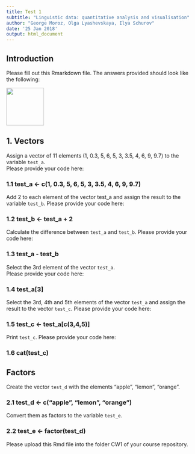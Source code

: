 ```yaml
---
title: Test 1
subtitle: "Linguistic data: quantitative analysis and visualisation"
author: "George Moroz, Olga Lyashevskaya, Ilya Schurov"
date: '25 Jan 2018'
output: html_document
---
```


## Introduction
Please fill out this Rmarkdown file. The answers provided should look like the following:  

<img src="https://agricolamz.github.io/2018-MAG_R_course/img/Test1_example.png" width=100>

## 1. Vectors
Assign a vector of 11 elements (1, 0.3, 5, 6, 5, 3, 3.5, 4, 6, 9, 9.7) to the variable `test_a`.  
Please provide your code here:  

### 1.1  test_a <- c(1, 0.3, 5, 6, 5, 3, 3.5, 4, 6, 9, 9.7)

Add 2 to each element of the vector test_a and assign the result to the variable `test_b`. Please provide your code here:  

### 1.2  test_b <- test_a + 2

Calculate the difference between `test_a` and `test_b`. Please provide your code here:  

### 1.3  test_a - test_b

Select the 3rd element of the vector `test_a`.  
Please provide your code here:  

### 1.4  test_a[3]

Select the 3rd, 4th and 5th elements of the vector `test_a` and assign the result to the vector `test_c`.
Please provide your code here:  

### 1.5  test_c <- test_a[c(3,4,5)]

Print `test_c`.
Please provide your code here:  

### 1.6   cat(test_c)

## Factors

Create the vector `test_d` with the elements "apple", "lemon", "orange".

### 2.1   test_d <- c("apple", "lemon", "orange")

Convert them as factors to the variable `test_e`.  

### 2.2   test_e <- factor(test_d)

Please upload this Rmd file into the folder CW1 of your course repository.
